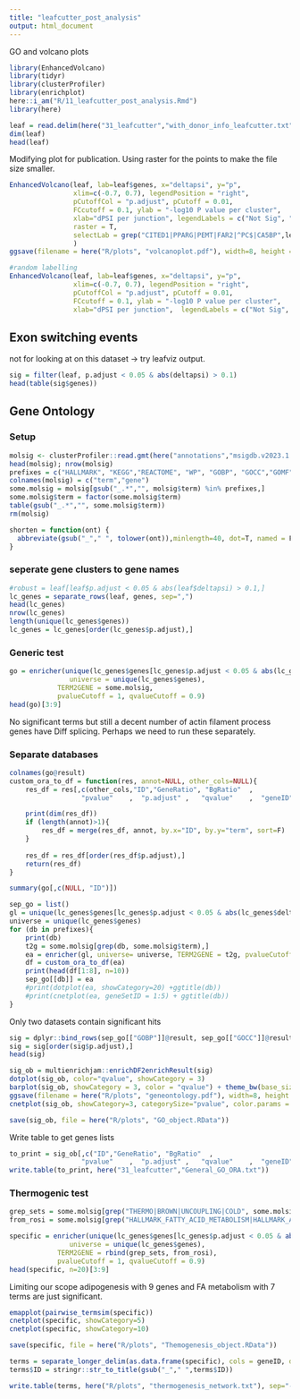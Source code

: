```yaml
---
title: "leafcutter_post_analysis"
output: html_document
---
```


GO and volcano plots 
```r
library(EnhancedVolcano)
library(tidyr)
library(clusterProfiler)
library(enrichplot)
here::i_am("R/11_leafcutter_post_analysis.Rmd")
library(here)
```


```r
leaf = read.delim(here("31_leafcutter","with_donor_info_leafcutter.txt"))
dim(leaf)
head(leaf)
```

Modifying plot for publication. Using raster for the points to make the file size smaller.  
```r
EnhancedVolcano(leaf, lab=leaf$genes, x="deltapsi", y="p", 
                xlim=c(-0.7, 0.7), legendPosition = "right",
                pCutoffCol = "p.adjust", pCutoff = 0.01,
                FCcutoff = 0.1, ylab = "-log10 P value per cluster",
                xlab="dPSI per junction", legendLabels = c("Not Sig", "dPSI", "p-value", "p-value and dPSI"),
                raster = T,
                selectLab = grep("CITED1|PPARG|PEMT|FAR2|^PC$|CA5BP",leaf$genes, value=T)
                )
ggsave(filename = here("R/plots", "volcanoplot.pdf"), width=8, height =7)

#random labelling
EnhancedVolcano(leaf, lab=leaf$genes, x="deltapsi", y="p", 
                xlim=c(-0.7, 0.7), legendPosition = "right",
                pCutoffCol = "p.adjust", pCutoff = 0.01,
                FCcutoff = 0.1, ylab = "-log10 P value per cluster",
                xlab="dPSI per junction",  legendLabels = c("Not Sig", "dPSI", "p-value", "p-value and dPSI"))
```
## Exon switching events
not for looking at on this dataset -> try leafviz output.  

```r
sig = filter(leaf, p.adjust < 0.05 & abs(deltapsi) > 0.1)
head(table(sig$genes))
```


## Gene Ontology

### Setup

```r
molsig <- clusterProfiler::read.gmt(here("annotations","msigdb.v2023.1.Hs.symbols.gmt"))
head(molsig); nrow(molsig)
prefixes = c("HALLMARK", "KEGG","REACTOME", "WP", "GOBP", "GOCC","GOMF")
colnames(molsig) = c("term","gene")
some.molsig = molsig[gsub("_.*","", molsig$term) %in% prefixes,]
some.molsig$term = factor(some.molsig$term)
table(gsub("_.*","", some.molsig$term))
rm(molsig)

shorten = function(ont) {
  abbreviate(gsub("_"," ", tolower(ont)),minlength=40, dot=T, named = F)
}

```

### seperate gene clusters to gene names
```r
#robust = leaf[leaf$p.adjust < 0.05 & abs(leaf$deltapsi) > 0.1,]
lc_genes = separate_rows(leaf, genes, sep=",")
head(lc_genes)
nrow(lc_genes)
length(unique(lc_genes$genes))
lc_genes = lc_genes[order(lc_genes$p.adjust),]
```

### Generic test

```r
go = enricher(unique(lc_genes$genes[lc_genes$p.adjust < 0.05 & abs(lc_genes$deltapsi) >= 0.1]),
               universe = unique(lc_genes$genes),
            TERM2GENE = some.molsig,
            pvalueCutoff = 1, qvalueCutoff = 0.9)
head(go)[3:9]
```

No significant terms but still a decent number of actin filament process genes have Diff splicing. Perhaps we need to run these separately.


### Separate databases

```r
colnames(go@result)
custom_ora_to_df = function(res, annot=NULL, other_cols=NULL){
    res_df = res[,c(other_cols,"ID","GeneRatio", "BgRatio"  ,
                  "pvalue"    ,  "p.adjust" ,   "qvalue"    ,  "geneID"   ,   "Count" )]

    print(dim(res_df))
    if (length(annot)>1){
        res_df = merge(res_df, annot, by.x="ID", by.y="term", sort=F)
    }
    
    res_df = res_df[order(res_df$p.adjust),]
    return(res_df)
}

```

```r
summary(go[,c(NULL, "ID")])
```


```r
sep_go = list()
gl = unique(lc_genes$genes[lc_genes$p.adjust < 0.05 & abs(lc_genes$deltapsi) >= 0.1])
universe = unique(lc_genes$genes)
for (db in prefixes){
    print(db)
    t2g = some.molsig[grep(db, some.molsig$term),]
    ea = enricher(gl, universe= universe, TERM2GENE = t2g, pvalueCutoff = 1, qvalueCutoff = 0.5,minGSSize = 3)
    df = custom_ora_to_df(ea)
    print(head(df[1:8], n=10))
    sep_go[[db]] = ea
    #print(dotplot(ea, showCategory=20) +ggtitle(db))
    #print(cnetplot(ea, geneSetID = 1:5) + ggtitle(db))
}
```

Only two datasets contain significant hits
```r
sig = dplyr::bind_rows(sep_go[["GOBP"]]@result, sep_go[["GOCC"]]@result)
sig = sig[order(sig$p.adjust),]
head(sig)

sig_ob = multienrichjam::enrichDF2enrichResult(sig)
dotplot(sig_ob, color="qvalue", showCategory = 3)
barplot(sig_ob, showCategory = 3, color = "qvalue") + theme_bw(base_size = 18)
ggsave(filename = here("R/plots", "geneontology.pdf"), width=8, height =3)
cnetplot(sig_ob, showCategory=3, categorySize="pvalue", color.params = list(edge=T))
```

```r
save(sig_ob, file = here("R/plots", "GO_object.RData"))
```


Write table to get genes lists
```r
to_print = sig_ob[,c("ID","GeneRatio", "BgRatio"  ,
                  "pvalue"    ,  "p.adjust" ,   "qvalue"    ,  "geneID"   ,   "Count" )]
write.table(to_print, here("31_leafcutter","General_GO_ORA.txt"))
```
### Thermogenic test

```r
grep_sets = some.molsig[grep("THERMO|BROWN|UNCOUPLING|COLD", some.molsig$term),]
from_rosi = some.molsig[grep("HALLMARK_FATTY_ACID_METABOLISM|HALLMARK_ADIPOGENESIS|GOBP_MONOCARBOXYLIC_ACID_METABOLIC_PROCESS|GOCC_MITOCHONDRIAL_MATRIX", some.molsig$term),]

specific = enricher(unique(lc_genes$genes[lc_genes$p.adjust < 0.05 & abs(lc_genes$deltapsi) >= 0.1]),
               universe = unique(lc_genes$genes),
            TERM2GENE = rbind(grep_sets, from_rosi),
            pvalueCutoff = 1, qvalueCutoff = 0.9)
head(specific, n=20)[3:9]
```

Limiting our scope adipogenesis with 9 genes and FA metabolism with 7 terms are just significant.  

```r
emapplot(pairwise_termsim(specific))
cnetplot(specific, showCategory=5)
cnetplot(specific, showCategory=10)
```

```r
save(specific, file = here("R/plots", "Themogenesis_object.RData"))

terms = separate_longer_delim(as.data.frame(specific), cols = geneID, delim = "/") %>% select(ID, geneID)
terms$ID = stringr::str_to_title(gsub("_"," ",terms$ID))

write.table(terms, here("R/plots", "thermogenesis_network.txt"), sep="-", quote = F, row.names = F)
```


